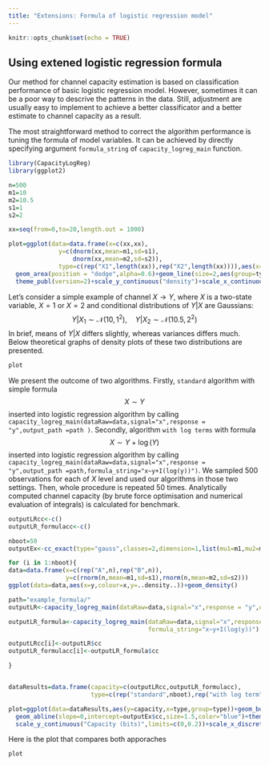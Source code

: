 ```yaml
---
title: "Extensions: Formula of logistic regression model"
---
```

```r
knitr::opts_chunk$set(echo = TRUE)
```

## Using extened logistic regression formula

Our method for channel capacity estimation is based on classification performance of basic logistic regression model. However, sometimes it can be a poor way to descrive the patterns in the data. Still, adjustment are usually easy to implement to achieve a better classificator and a better estimate to channel capacity as a result.

The most straightforward method to correct the algorithm performance is tuning the formula of model variables. It can be achieved by directly specifying argument `formula_string` of `capacity_logreg_main` function.

```r
library(CapacityLogReg)
library(ggplot2)

n=500
m1=10
m2=10.5
s1=1
s2=2

xx=seq(from=0,to=20,length.out = 1000)

plot=ggplot(data=data.frame(x=c(xx,xx),
              y=c(dnorm(xx,mean=m1,sd=s1),
                  dnorm(xx,mean=m2,sd=s2)),
              type=c(rep("X1",length(xx)),rep("X2",length(xx)))),aes(x=x,y=y,fill=type))+
  geom_area(position = "dodge",alpha=0.6)+geom_line(size=2,aes(group=type))+
  theme_publ(version=2)+scale_y_continuous("density")+scale_x_continuous("Y")

```

Let's consider a simple example of channel $X\to Y$, where $X$ is a two-state variable, $X=1$ or $X=2$ and conditional distributions of $Y|X$ are Gaussians:
$$ Y|X_1\sim \mathcal{N}(10,1^2),\quad Y|X_2\sim \mathcal{N}(10.5,2^2)$$
In brief, means of $Y|X$ differs slightly, whereas variances differs much. Below theoretical graphs of density plots of these two distributions are presented.

```r
plot
```

We present the outcome of two algorithms. Firstly, `standard` algorithm with simple formula
$$ X \sim Y $$
inserted into logistic regression algorithm by calling 
`capacity_logreg_main(dataRaw=data,signal="x",response = "y",output_path =path )`.
Secondly, algorithm `with log terms` with formula
$$ X \sim Y +\log(Y)$$
inserted into logistic regression algorithm by calling 
`capacity_logreg_main(dataRaw=data,signal="x",response = "y",output_path =path,formula_string="x~y+I(log(y))")`. We sampled 500 observations for each of $X$ level and used our algorithms in those two settings. Then, whole procedure is repeated 50 times. Analytically computed channel capacity (by brute force optimisation and numerical evaluation of integrals) is calculated for benchmark.

```r
outputLRcc<-c()
outputLR_formulacc<-c()

nboot=50
outputEx<-cc_exact(type="gauss",classes=2,dimension=1,list(mu1=m1,mu2=m2,sd1=s1,sd2=s2),10000,1000)

for (i in 1:nboot){
data=data.frame(x=c(rep("A",n),rep("B",n)),
                y=c(rnorm(n,mean=m1,sd=s1),rnorm(n,mean=m2,sd=s2)))
ggplot(data=data,aes(x=y,colour=x,y=..density..))+geom_density()

path="example_formula/"
outputLR<-capacity_logreg_main(dataRaw=data,signal="x",response = "y",output_path =path )

outputLR_formula<-capacity_logreg_main(dataRaw=data,signal="x",response = "y",output_path =path,
                                       formula_string="x~y+I(log(y))")

outputLRcc[i]<-outputLR$cc
outputLR_formulacc[i]<-outputLR_formula$cc

}


dataResults=data.frame(capacity=c(outputLRcc,outputLR_formulacc),
                       type=c(rep("standard",nboot),rep("with log term",nboot)))

plot=ggplot(data=dataResults,aes(y=capacity,x=type,group=type))+geom_boxplot()+
  geom_abline(slope=0,intercept=outputEx$cc,size=1.5,color="blue")+theme_publ(version=2)+
  scale_y_continuous("Capacity (bits)",limits=c(0,0.2))+scale_x_discrete("Formula type")
```


Here is the plot that compares both apporaches

```r
plot
```


